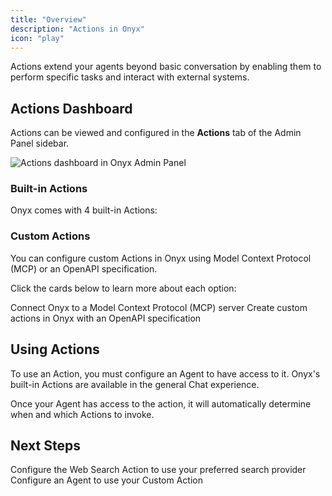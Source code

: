 ```yaml
---
title: "Overview"
description: "Actions in Onyx"
icon: "play"
---
```



Actions extend your agents beyond basic conversation by enabling them to perform specific tasks and interact with
external systems.

## Actions Dashboard

Actions can be viewed and configured in the **Actions** tab of the Admin Panel sidebar.

<img className="rounded-image" src="/assets/admin/actions/actions_overview.png" alt="Actions dashboard in Onyx Admin Panel" />

### Built-in Actions

Onyx comes with 4 built-in Actions:

<BuiltInActionsTable />

### Custom Actions

You can configure custom Actions in Onyx using Model Context Protocol (MCP) or an OpenAPI specification.

Click the cards below to learn more about each option:

<Columns cols={2}>
  <Card title="MCP" icon="handshake" href="/admin/actions/mcp">
    Connect Onyx to a Model Context Protocol (MCP) server
  </Card>

  <Card title="OpenAPI Custom Action" icon="globe" href="/admin/actions/openapi">
    Create custom actions in Onyx with an OpenAPI specification
  </Card>
</Columns>

## Using Actions

To use an Action, you must configure an Agent to have access to it.
Onyx's built-in Actions are available in the general Chat experience.

Once your Agent has access to the action, it will automatically determine when and which Actions to invoke.

## Next Steps

<CardGroup cols={2}>
  <Card title="Configure Web Search" icon="globe" href="/admin/actions/web_search">
    Configure the Web Search Action to use your preferred search provider
  </Card>

  <Card title="Configure an Agent to use your Custom Action" icon="robot" href="/admin/agents/overview">
    Configure an Agent to use your Custom Action
  </Card>
</CardGroup>
